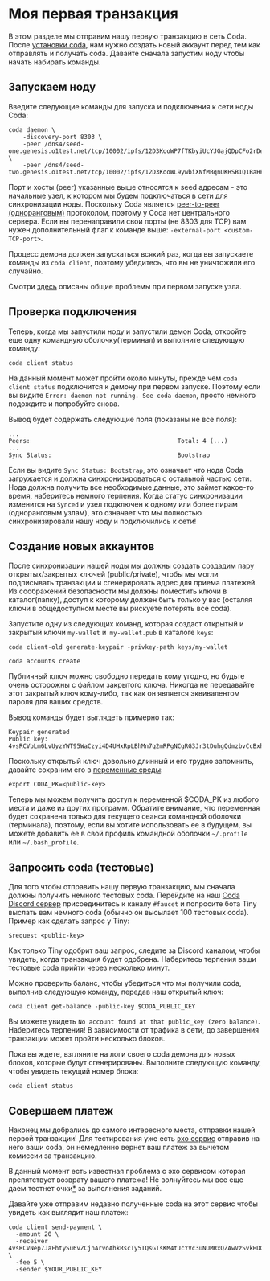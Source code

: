 
# Моя первая транзакция

В этом разделе мы отправим нашу первую транзакцию в сеть Coda. После [установки coda](../getting-started), нам нужно создать новый аккаунт  перед тем как отправлять и получать coda. Давайте сначала запустим ноду чтобы начать набирать команды.

## Запускаем ноду

Введите следующие команды для запуска и подключения к сети ноды Coda:

    coda daemon \
        -discovery-port 8303 \
        -peer /dns4/seed-one.genesis.o1test.net/tcp/10002/ipfs/12D3KooWP7fTKbyiUcYJGajQDpCFo2rDexgTHFJTxCH8jvcL1eAH \
        -peer /dns4/seed-two.genesis.o1test.net/tcp/10002/ipfs/12D3KooWL9ywbiXNfMBqnUKHSB1Q1BaHFNUzppu6JLMVn9TTPFSA

Порт и хосты (peer) указанные выше относятся к seed адресам - это начальные узел, к котором мы будем подключаться в сети для синхронизации ноды. Поскольку Coda является [peer-to-peer (одноранговым)](../glossary/#peer-to-peer) протоколом, поэтому у Coda нет центрального сервера. Если вы перенаправили свои порты (не 8303 для TCP) вам нужен дополнительный флаг к команде выше:  `-external-port <custom-TCP-port>`.

<Alert>
  
  Процесс демона должен запускаться всякий раз, когда вы запускаете команды из `coda client`, поэтому убедитесь, что вы не уничтожили его случайно.

</Alert>

Смотри [здесь](/docs/troubleshooting/) описаны общие проблемы при первом запуске узла.

## Проверка подключения

Теперь, когда мы запустили ноду и запустили демон Coda, откройте еще одну командную оболочку(терминал) и выполните следующую команду:

    coda client status

<Alert>

  На данный момент может пройти около минуты, прежде чем `coda client status` подключится к демону при первом запуске. Поэтому если вы видите `Error: daemon not running. See coda daemon`, просто немного подождите и попробуйте снова.

</Alert>



Вывод будет содержать следующие поля (показаны не все поля):

    ...
    Peers:                                         Total: 4 (...)
    ...
    Sync Status:                                   Bootstrap

Если вы видите `Sync Status: Bootstrap`, это означает что нода Coda загружается и должна синхронизироваться с остальной частью сети. Нода должна получить все необходимые данные, это займет какое-то время, наберитесь немного терпения. Когда статус синхронизации изменится на `Synced` и узел подключен к одному или более пирам (одноранговым узлам), это означает что мы полностью синхронизировали нашу ноду и подключились к сети!

## Создание новых аккаунтов

После синхронизации нашей ноды мы должны создать создадим пару открытых/закрытых ключей (public/private), чтобы мы могли подписывать транзакции и cгенерировать адрес для приема платежей. Из соображений безопасности мы должны поместить ключи в каталог(папку), доступ к которому должен быть только у вас (осталяя ключи в общедоступном месте вы рискуете потерять все coda).

Запустите одну из следующих команд, которая создаст открытый и закрытый ключи `my-wallet` и` my-wallet.pub` в каталоге `keys`:

    coda client-old generate-keypair -privkey-path keys/my-wallet 
  
    coda accounts create
    
<Alert kind="warning">

  Публичный ключ можно свободно передать кому угодно, но будьте очень осторожны с файлом закрытого ключа. Никогда не передавайте этот закрытый ключ кому-либо, так как он является эквивалентом пароля для ваших средств.

</Alert>

Вывод команды будет выглядеть примерно так:

    Keypair generated
    Public key:  4vsRCVbLm6LvUyzYWT95WaCzyi4D4UHxRpLBhMn7q2mRPgNCgRG3Jr3tDuhgQdmzbvCcBxhUwB3REpY2Dyf1NAxSSs8Q2vdJX93pT7eyqcyRU2S9UpDddDgovj46BSknNjzydKoopebp5Kva
    
Поскольку открытый ключ довольно длинный и его трудно запомнить, давайте сохраним его в [переменные среды](https://ru.wikipedia.org/wiki/%D0%9F%D0%B5%D1%80%D0%B5%D0%BC%D0%B5%D0%BD%D0%BD%D0%B0%D1%8F_%D1%81%D1%80%D0%B5%D0%B4%D1%8B):

    export CODA_PK=<public-key>

Теперь мы можем получить доступ к переменной $CODA_PK из любого места и даже из других программ. Обратите внимание, что переменная будет сохранена только для текущего сеанса командной оболочки (терминала), поэтому, если вы хотите использовать ее в будущем, вы можете добавить ее в свой профиль командной оболочки `~/.profile` или `~/.bash_profile`.

## Запросить coda (тестовые)

Для того чтобы отправить нашу первую транзакцию, мы сначала должны получить немного тестовых coda. Перейдите на наш [Coda Discord сервер](https://bit.ly/CodaDiscord) присоединитесь к каналу `#faucet` и попросите бота Tiny выслать вам немного coda (обычно он высылает 100 тестовых coda). Пример как сделать запрос у Tiny:

    $request <public-key>
    
Как только Tiny одобрит ваш запрос, следите за Discord каналом, чтобы увидеть, когда транзакция будет одобрена. Наберитесь терпения ваши тестовые coda прийти через несколько минут.

Можно проверить баланс, чтобы убедиться что мы получили coda, выполнив следующую команду, передав наш открытый ключ:

    coda client get-balance -public-key $CODA_PUBLIC_KEY

Вы можете увидеть `No account found at that public_key (zero balance)`. Наберитесь терпения! В зависимости от трафика в сети, до завершения транзакции может пройти несколько блоков.

Пока вы ждете, взгляните на логи своего coda демона для новых блоков, которые будут сгенерированы. Выполните следующую команду, чтобы увидеть текущий номер блока:

    coda client status

## Совершаем платеж

Наконец мы добрались до самого интересного места, отправки нашей первой транзакции! Для тестирования уже есть [эхо сервис](https://github.com/CodaProtocol/coda-automation/tree/master/services/echo) отправив на него ваши coda, он немедленно вернет ваш платеж за вычетом комиссии за транзакцию.

<Alert kind="warning">

В данный момент есть известная проблема с эхо сервисом которая препятствует возврату вашего платежа! Не волнуйтесь мы все еще даем тестнет очки[\*](#disclaimer) за выполнения заданий.

</Alert>

Давайте уже отправим недавно полученные coda на этот сервис чтобы увидеть как выглядит наш платеж:

    coda client send-payment \
      -amount 20 \
      -receiver 4vsRCVNep7JaFhtySu6vZCjnArvoAhkRscTy5TQsGTsKM4tJcYVc3uNUMRxQZAwVzSvkHDGWBmvhFpmCeiPASGnByXqvKzmHt4aR5uAWAQf3kqhwDJ2ZY3Hw4Dzo6awnJkxY338GEp12LE4x \
      -fee 5 \
      -sender $YOUR_PUBLIC_KEY
      
